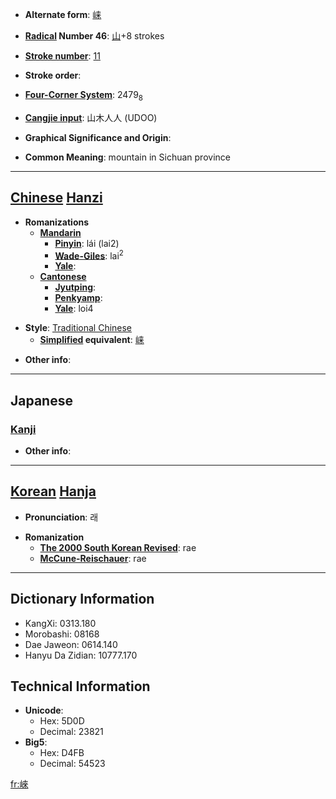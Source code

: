 * '''Alternate form''': [[崃]]

* '''[[Wiktionary:Chinese radical index| Radical]] Number 46''': [[Wiktionary:Chinese radical index 山|山]]+8 strokes

* '''[[Wiktionary:Chinese total strokes index|Stroke number]]''': [[Wiktionary:Chinese total strokes index 11|11]]

* '''Stroke order''': 

* '''[[Wiktionary:Chinese four corner index|Four-Corner System]]''': 2479<sub>8</sub>

* '''[[Wiktionary:Chinese Cangjie index|Cangjie input]]''': 山木人人 (UDOO)

* '''Graphical Significance and Origin''': 

* '''Common Meaning''': mountain in Sichuan province

----

== [[Chinese]] [[Hanzi]] ==

* '''Romanizations'''
** '''[[Mandarin]]'''
*** '''[[Pinyin]]''': lái (lai2)
*** '''[[Wade-Giles]]''': lai<sup>2</sup>
*** '''[[Yale]]''': 
** '''[[Cantonese]]'''
*** '''[[Jyutping]]''':
*** '''[[Penkyamp]]''': 
*** '''[[Yale]]''': loi4

* '''Style''': [[Traditional Chinese]] 
** '''[[Simplified Chinese|Simplified]] equivalent''': [[崃]]

* '''Other info''': 

----

==Japanese==
===[[Kanji]]===
{{kanji|on readings=[[らい]] (rai)|kun readings=}}

* '''Other info''':  

----

== [[Korean]] [[Hanja]] ==

* '''Pronunciation''': 래

* '''Romanization'''
** '''[[The 2000 South Korean Revised Romanization|The 2000 South Korean Revised]]''': rae
** '''[[McCune-Reischauer]]''': rae

----

== Dictionary Information ==

* KangXi: 0313.180
* Morobashi: 08168
* Dae Jaweon: 0614.140
* Hanyu Da Zidian: 10777.170

== Technical Information ==

* '''Unicode''':
** Hex: 5D0D
** Decimal: 23821
* '''Big5''':
** Hex: D4FB
** Decimal: 54523

[[fr:崍]]